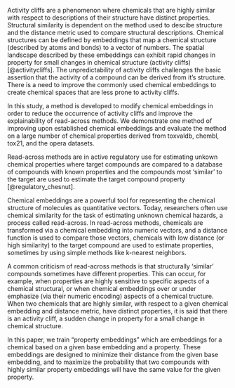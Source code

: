 
<!-- What is the research question or problem being addressed in the study? -->
Activity cliffs are a phenomenon where chemicals that are highly similar with respect to descriptions of their structure have distinct properties. Structural similarity is dependent on the method used to descibe structure and the distance metric used to compare structural descriptions. Chemical structures can be defined by embeddings that map a chemical structure (described by atoms and bonds) to a vector of numbers. The spatial landscape described by these embeddings can exhibit rapid changes in property for small changes in chemical structure (activity cliffs) [@activitycliffs]. The unpredictability of activity cliffs challenges the basic assertion that the activity of a compound can be derived from it's structure. There is a need to improve the commonly used chemical embeddings to create chemical spaces that are less prone to activity cliffs.

In this study, a method is developed to modify chemical embeddings in order to reduce the occurrence of activity cliffs and improve the explainability of read-across methods. We demonstrate one method of improving upon established chemical embeddings and evaluate the method on a large number of chemical properties derived from toxvaldb, chembl, tox21, and the opera datasets. 


<!-- Why is this research question or problem important or relevant? -->
Read-across methods are in active regulatory use for estimating unkown chemical properties where target compounds are compared to a database of compounds with known properties and the compounds most 'similar' to the target are used to estimate the target compound property [@regulatory_chesnut]. 

<!-- What are the main objectives or goals of the study? -->

<!-- What is the current state of knowledge on the research question or problem? -->

<!-- How does the current study contribute to or advance the current state of knowledge on the research question or problem? -->

<!-- What is the research design or method used to address the research question or problem? -->

<!-- What are the expected results or implications of the study? -->

Chemical embeddings are a powerful tool for representing the chemical structure of molecules as quantitative vectors. Today, researchers often use chemical similarity for the task of estimating unknown chemical hazards, a process called read-across. In read-across methods, chemicals are transformed via a chemical embedding into numeric vectors, and a distance function is used to compare those vectors, chemicals with low distance (or high similarity) to the target compound are used to estimate properties, sometimes by using simple methods like k-nearest neighbors.

A common criticism of read-across methods is that structurally 'similar' compounds sometimes have different properties. This can occur, for example, when properties are highly sensitive to specific aspects of a chemical structural, or when chemical embeddings over or under emphasize (via their numeric encoding) aspects of a chemical tructure. When two chemicals that are highly similar, with respect to a given chemical embedding and distance metric, have distinct properties, it is said that there is an activity cliff, a sudden change in property for a small change in chemical structure.

In this paper, we train "property embeddings" which are embeddings for a chemical based on a given base embedding and a property. These embeddings are designed to minimize their distance from the given base embedding, and to maximize the probability that two compounds with highly similar property embeddings will have the same value for the given property.